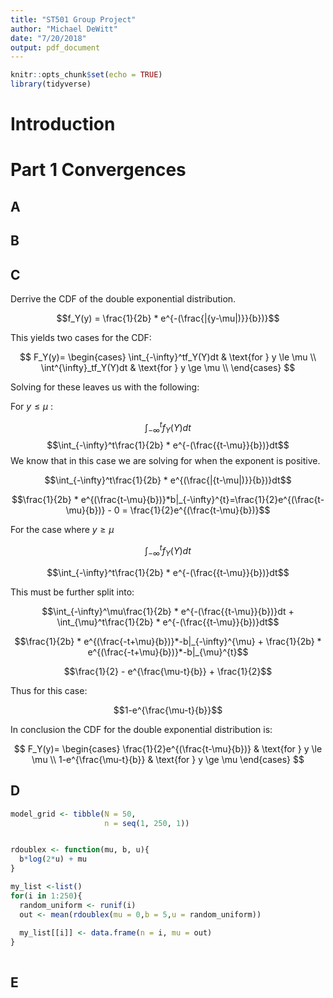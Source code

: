 ```yaml
---
title: "ST501 Group Project"
author: "Michael DeWitt"
date: "7/20/2018"
output: pdf_document
---
```


```r
knitr::opts_chunk$set(echo = TRUE)
library(tidyverse)
```

# Introduction

# Part 1 Convergences

## A

## B

## C
Derrive the CDF of the double exponential distribution.

$$f_Y(y) = \frac{1}{2b} * e^{-(\frac{|{y-\mu|)}}{b})}$$

This yields two cases for the CDF:

$$
F_Y(y)=
\begin{cases}
\int_{-\infty}^tf_Y(Y)dt & \text{for } y \le \mu \\
\int^{\infty}_tf_Y(Y)dt & \text{for } y \ge \mu \\
\end{cases}
$$

Solving for these leaves us with the following:

For $y \le \mu$ :

$$\int_{-\infty}^tf_Y(Y)dt$$
$$\int_{-\infty}^t\frac{1}{2b} * e^{-(\frac{{t-\mu}}{b})}dt$$
We know that in this case we are solving for when the exponent is positive.

$$\int_{-\infty}^t\frac{1}{2b} * e^{(\frac{|{t-\mu|)}}{b})}dt$$

$$\frac{1}{2b} * e^{(\frac{t-\mu}{b})}*b|_{-\infty}^{t}=\frac{1}{2}e^{(\frac{t-\mu}{b})} - 0 = \frac{1}{2}e^{(\frac{t-\mu}{b})}$$

For the case where $y \ge \mu$

$$\int_{-\infty}^tf_Y(Y)dt$$

$$\int_{-\infty}^t\frac{1}{2b} * e^{-(\frac{{t-\mu}}{b})}dt$$

This must be further split into:

$$\int_{-\infty}^\mu\frac{1}{2b} * e^{-(\frac{{t-\mu}}{b})}dt + \int_{\mu}^t\frac{1}{2b} * e^{-(\frac{{t-\mu}}{b})}dt$$

$$\frac{1}{2b} * e^{(\frac{-t+\mu}{b})}*-b|_{-\infty}^{\mu} + \frac{1}{2b} * e^{(\frac{-t+\mu}{b})}*-b|_{\mu}^{t}$$

$$\frac{1}{2} - e^{\frac{\mu-t}{b}} + \frac{1}{2}$$

Thus for this case:

$$1-e^{\frac{\mu-t}{b}}$$

In conclusion the CDF for the double exponential distribution is:

$$
F_Y(y)=
\begin{cases}
\frac{1}{2}e^{(\frac{t-\mu}{b})} & \text{for } y \le \mu \\
1-e^{\frac{\mu-t}{b}} & \text{for } y \ge \mu
\end{cases}
$$

## D


```r

model_grid <- tibble(N = 50,
                     n = seq(1, 250, 1))


rdoublex <- function(mu, b, u){
  b*log(2*u) + mu
}

my_list <-list()
for(i in 1:250){
  random_uniform <- runif(i)
  out <- mean(rdoublex(mu = 0,b = 5,u = random_uniform))
  
  my_list[[i]] <- data.frame(n = i, mu = out)
}



```

## E